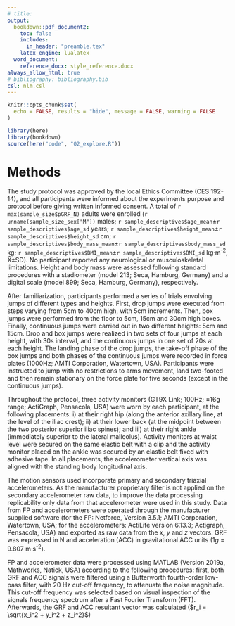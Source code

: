 ```yaml
---
# title:
output:
  bookdown::pdf_document2:
    toc: false
    includes:
      in_header: "preamble.tex"
    latex_engine: lualatex
  word_document:
    reference_docx: style_reference.docx
always_allow_html: true
# bibliography: bibliography.bib
csl: nlm.csl
---
```


```r
knitr::opts_chunk$set(
  echo = FALSE, results = "hide", message = FALSE, warning = FALSE
)
```

```r
library(here)
library(bookdown)
source(here("code", "02_explore.R"))
```

<!--
<center>
Lucas Veras$^{1,2}$, Florêncio Diniz-Sousa$^{1,2}$, Giorjines Boppre$^{1,2}$, Vítor Devezas$^3$, Hugo Santos-Sousa$^3$, John Preto$^3$, João Paulo Vilas-Boas$^{4,5}$, Leandro Machado$^{4,5}$, José Oliveira$^{1,2}$, Hélder Fonseca$^{1,2}$
</center>

\bigskip

1 - Research Center in Physical Activity, Health and Leisure (CIAFEL), Faculty of Sport, University of Porto, Porto, Portugal

2 - Laboratory for Integrative and Translational Research in Population Health (ITR), University of Porto, Porto, Portugal

3 - General Surgery Department, São João Medical Center, Porto, Portugal

4 - Center of Research, Education, Innovation and Intervention in Sport (CIFI2D), Faculty of Sport, University of Porto, Porto, Portugal

5 - Biomechanics Laboratory (LABIOMEP-UP), University of Porto, Porto, Portugal

\leftskip=0.5in \rightskip=0.5in

\bigskip
-->


# Methods {.unnumbered}

The study protocol was approved by the local Ethics Committee (CES 192-14), and all participants were informed about the experiments purpose and protocol before giving written informed consent. A total of `r max(sample_size$pGRF_N)` adults were enrolled (`r unname(sample_size_sex["M"])` males; `r sample_descriptives$age_mean`±`r sample_descriptives$age_sd` years; `r sample_descriptives$height_mean`±`r sample_descriptives$height_sd` cm; `r sample_descriptives$body_mass_mean`±`r sample_descriptives$body_mass_sd` kg; `r sample_descriptives$BMI_mean`±`r sample_descriptives$BMI_sd` kg·m^-2^, X̄±SD). No participant reported any neurological or musculoskeletal limitations. Height and body mass were assessed following standard procedures with a stadiometer (model 213; Seca, Hamburg, Germany) and a digital scale (model 899; Seca, Hamburg, Germany), respectively.

After familiarization, participants performed a series of trials envolving jumps of different types and heights. First, drop jumps were executed from steps varying from 5cm to 40cm high, with 5cm increments. Then, box jumps were performed from the floor to 5cm, 15cm and 30cm high boxes. Finally, continuous jumps were carried out in two different heights: 5cm and 15cm. Drop and box jumps were realized in two sets of four jumps at each height, with 30s interval, and the continuous jumps in one set of 20s at each height. The landing phase of the drop jumps, the take-off phase of the box jumps and both phases of the continuous jumps were recorded in force plates (1000Hz; AMTI Corporation, Watertown, USA). Participants were instructed to jump with no restrictions to arms movement, land two-footed and then remain stationary on the force plate for five seconds (except in the continuous jumps).

Throughout the protocol, three activity monitors (GT9X Link; 100Hz; ±16g range; ActiGraph, Pensacola, USA) were worn by each participant, at the following placements: i) at their right hip (along the anterior axillary line, at the level of the iliac crest); ii) at their lower back (at the midpoint between the two posterior superior iliac spines); and iii) at their right ankle (immediately superior to the lateral malleolus). Activity monitors at waist level were secured on the same elastic belt with a clip and the activity monitor placed on the ankle was secured by an elastic belt fixed with adhesive tape. In all placements, the accelerometer vertical axis was aligned with the standing body longitudinal axis.

The motion sensors used incorporate primary and secondary triaxial accelerometers. As the manufacturer proprietary filter is not applied on the secondary accelerometer raw data, to improve the data processing replicability only data from that accelerometer were used in this study. Data from FP and accelerometers were operated through the manufacturer supplied software (for the FP: Netforce, Version 3.5.1; AMTI Corporation, Watertown, USA; for the accelerometers: ActiLife version 6.13.3; Actigraph, Pensacola, USA) and exported as raw data from the *x*, *y* and *z* vectors. GRF was expressed in N and acceleration (ACC) in gravitational ACC units (1*g* = 9.807 m·s^-2^).

FP and accelerometer data were processed using MATLAB (Version 2019a, Mathworks, Natick, USA) according to the following procedures: first, both GRF and ACC signals were filtered using a Butterworth fourth-order low-pass filter, with 20 Hz cut-off frequency, to attenuate the noise magnitude. This cut-off frequency was selected based on visual inspection of the signals frequency spectrum after a Fast Fourier Transform (FFT). Afterwards, the GRF and ACC resultant vector was calculated ($r_i = \sqrt{x_i^2 + y_i^2 + z_i^2}$)
